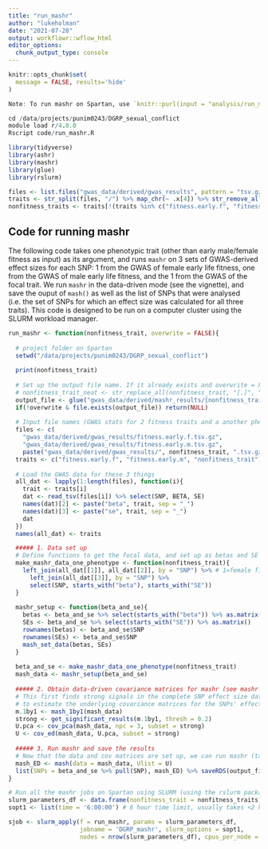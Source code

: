 ```yaml
---
title: "run_mashr"
author: "lukeholman"
date: "2021-07-28"
output: workflowr::wflow_html
editor_options:
  chunk_output_type: console
---
```


```r
knitr::opts_chunk$set(
  message = FALSE, results='hide'
)
```


```r
Note: To run mashr on Spartan, use `knitr::purl(input = "analysis/run_mashr.Rmd", output = "code/run_mashr.R")` to generate an R script from this R Markdown document, then type this on Spartan

cd /data/projects/punim0243/DGRP_sexual_conflict
module load r/4.0.0
Rscript code/run_mashr.R
```


```r
library(tidyverse)
library(ashr) 
library(mashr) 
library(glue)
library(rslurm)

files <- list.files("gwas_data/derived/gwas_results", pattern = "tsv.gz", full.names = TRUE)
traits <- str_split(files, "/") %>% map_chr(~ .x[4]) %>% str_remove_all(".tsv.gz")
nonfitness_traits <- traits[!(traits %in% c("fitness.early.f", "fitness.early.m"))]
```

## Code for running mashr

The following code takes one phenotypic trait (other than early male/female fitness as input) as its argument, and runs `mashr` on 3 sets of GWAS-derived effect sizes for each SNP: 1 from the GWAS of female early life fitness, one from the GWAS of male early life fitness, and the 1 from the GWAS of the focal trait. We run `mashr` in the data-driven mode (see the vignette), and save the ouput of `mash()` as well as the list of SNPs that were analysed (i.e. the set of SNPs for which an effect size was calculated for all three traits). This code is designed to be run on a computer cluster using the SLURM workload manager.

```r
run_mashr <- function(nonfitness_trait, overwrite = FALSE){
  
  # project folder on Spartan
  setwd("/data/projects/punim0243/DGRP_sexual_conflict")
  
  print(nonfitness_trait)
  
  # Set up the output file name. If it already exists and overwrite = FALSE, just quit.
  # nonfitness_trait_neat <- str_replace_all(nonfitness_trait, "[.]", "_")
  output_file <- glue("gwas_data/derived/mashr_results/{nonfitness_trait}.rds")
  if(!overwrite & file.exists(output_file)) return(NULL)
  
  # Input file names (GWAS stats for 2 fitness traits and a another phenotype)
  files <- c(
    "gwas_data/derived/gwas_results/fitness.early.f.tsv.gz",
    "gwas_data/derived/gwas_results/fitness.early.m.tsv.gz",
    paste("gwas_data/derived/gwas_results/", nonfitness_trait, ".tsv.gz", sep = ""))
  traits <- c("fitness.early.f", "fitness.early.m", "nonfitness_trait")
  
  # Load the GWAS data for these 3 things
  all_dat <- lapply(1:length(files), function(i){
    trait <- traits[i]
    dat <- read_tsv(files[i]) %>% select(SNP, BETA, SE)
    names(dat)[2] <- paste("beta", trait, sep = "_")
    names(dat)[3] <- paste("se", trait, sep = "_")
    dat
  })
  names(all_dat) <- traits

  ##### 1. Data set up
  # Define functions to get the focal data, and set up as betas and SE for mashr
  make_mashr_data_one_phenotype <- function(nonfitness_trait){
    left_join(all_dat[[1]], all_dat[[2]], by = "SNP") %>% # 1=female fitness, 2=male fitness, 3=phenotype
      left_join(all_dat[[3]], by = "SNP") %>% 
      select(SNP, starts_with("beta"), starts_with("SE"))
  }
  
  mashr_setup <- function(beta_and_se){
    betas <- beta_and_se %>% select(starts_with("beta")) %>% as.matrix()
    SEs <- beta_and_se %>% select(starts_with("SE")) %>% as.matrix()
    rownames(betas) <- beta_and_se$SNP
    rownames(SEs) <- beta_and_se$SNP
    mash_set_data(betas, SEs)
  }
  
  beta_and_se <- make_mashr_data_one_phenotype(nonfitness_trait)
  mash_data <- mashr_setup(beta_and_se)
  
  ##### 2. Obtain data-driven covariance matrices for mashr (see mashr vignette)
  # This first finds strong signals in the complete SNP effect size data, and use
  # to estimate the underlying covariance matrices for the SNPs' effect sizes
  m.1by1 <- mash_1by1(mash_data) 
  strong <- get_significant_results(m.1by1, thresh = 0.2)   
  U.pca <- cov_pca(mash_data, npc = 3, subset = strong)
  U <- cov_ed(mash_data, U.pca, subset = strong)
  
  ##### 3. Run mashr and save the results
  # Now that the data and cov matrices are set up, we can run mashr (takes a bit over 1 hour)
  mash_ED <- mash(data = mash_data, Ulist = U)
  list(SNPs = beta_and_se %>% pull(SNP), mash_ED) %>% saveRDS(output_file)
}

# Run all the mashr jobs on Spartan using SLURM (using the rslurm package) 
slurm_parameters_df <- data.frame(nonfitness_trait = nonfitness_traits)
sopt1 <- list(time = '6:00:00') # 6 hour time limit, usually takes <2 hours

sjob <- slurm_apply(f = run_mashr, params = slurm_parameters_df, 
                    jobname = 'DGRP_mashr', slurm_options = sopt1,
                    nodes = nrow(slurm_parameters_df), cpus_per_node = 1, submit = TRUE)
```



<!-- ```{r} -->
<!-- run_mashr <- function(beta_and_se){ -->

<!--   mashr_setup <- function(beta_and_se){ -->
<!--     betas <- beta_and_se %>% select(starts_with("beta")) %>% as.matrix() -->
<!--     SEs <- beta_and_se %>% select(starts_with("SE")) %>% as.matrix() -->
<!--     rownames(betas) <- beta_and_se$SNP -->
<!--     rownames(SEs) <- beta_and_se$SNP -->
<!--     mash_set_data(betas, SEs) -->
<!--   } -->

<!--   mash_data <- mashr_setup(beta_and_se) -->

<!--   # define the covariance matrices ourselves (a long list of a priori interesting matrices are checked) -->

<!--   # 2-trait matrices -->
<!--   make_2trait_matrix <- function(missing_one, name) { -->
<!--     U <- cov_canonical(mash_data) -->
<!--     U <- U[-(1:4)] -->
<!--     U <- lapply(U, function(x){ -->
<!--       x[,missing_one] <- 0 -->
<!--       x[missing_one,] <- 0 -->
<!--       x -->
<!--     }) -->
<!--     names(U) <- paste(names(U), name, sep = "_") -->
<!--     U -->
<!--   } -->

<!--   make_negative <- function(twotrait_matrix, i, j){ -->
<!--     xx <- lapply(twotrait_matrix, function(x) { -->
<!--                    x[x<1] <- x[x<1]*-1 -->
<!--                    x}) -->
<!--     xx[[1]][i,j] <- -1 -->
<!--     xx[[1]][j,i] <- -1 -->
<!--     xx -->
<!--   } -->

<!--   # doesn't affect female fitness, but affects the trait and male fitness -->
<!--   pos_nofemale <- make_2trait_matrix(1, "nofemale")  -->
<!--   names(pos_nofemale) <- c("pos_selected_males1", "pos_selected_males0.25", "pos_selected_males0.5", "pos_selected_males0.75") -->
<!--   neg_nofemale <- make_negative(pos_nofemale, 2, 3) -->
<!--   names(neg_nofemale) <- c("neg_selected_males1", "neg_selected_males0.25", "neg_selected_males0.5", "neg_selected_males0.75") -->

<!--   # doesn't affect male fitness, but affects the trait and female fitness -->
<!--   pos_nomale <- make_2trait_matrix(2, "nomale")  -->
<!--   names(pos_nomale) <- c("pos_selected_females1", "pos_selected_females0.25", "pos_selected_females0.5", "pos_selected_females0.75") -->
<!--   neg_nomale <- make_negative(pos_nomale, 1, 3) -->
<!--   names(neg_nomale) <- c("neg_selected_females1", "neg_selected_females0.25", "neg_selected_females0.5", "neg_selected_females0.75") -->

<!--   # Doesn't affect the trait, but affects fitness in both sexes -->
<!--   pos_notrait <- make_2trait_matrix(3, "notrait")  -->
<!--   names(pos_notrait) <- c("sex_concord_1_notrait", "sex_concord_0.25_notrait", "sex_concord_0.5_notrait", "sex_concord_0.75_notrait") -->
<!--   neg_notrait <- make_negative(pos_notrait, 1, 2) -->
<!--   names(neg_notrait) <- c("sex_antag_1_notrait", "sex_antag_0.25_notrait", "sex_antag_0.5_notrait", "sex_antag_0.75_notrait") -->

<!--   # Add the 3-trait stuff.... -->

<!--   # Get the mashr default canonical covariance matrices: this includes the ones  -->
<!--   # called "null", "uniform", and "same sign" in the list that precedes this code chunk -->
<!--   U <- cov_canonical(mash_data) -->

<!--   # And now our custom covariance matrices:  -->
<!--   U <- c(U, pos_nofemale, neg_nofemale, pos_nomale, neg_nomale, pos_notrait, neg_notrait) -->
<!--   return(U) -->

<!--   return(mash(data = mash_data, Ulist = U)) # Run mashr -->
<!-- } -->
<!-- run_mashr(beta_and_se) -->
<!-- mash_output <- run_mashr(beta_and_se) -->


<!-- # if(!file.exists("data/derived/mashr_results_canonical.rds")){ -->
<!-- #   run_mashr(data_for_mashr, mashr_mode = "ED", ED_p_cutoff = 0.2) %>% -->
<!-- #     write_rds(path = "data/derived/mashr_results_ED.rds") -->
<!-- #    -->
<!-- #   run_mashr(data_for_mashr, mashr_mode = "canonical") %>% -->
<!-- #     write_rds(path = "data/derived/mashr_results_canonical.rds") -->
<!-- # } else { -->
<!-- #   mashr_results_ED <- read_rds("data/derived/mashr_results_ED.rds") -->
<!-- #   mashr_results_canonical <- read_rds("data/derived/mashr_results_canonical.rds") -->
<!-- # } -->
<!-- ``` -->


